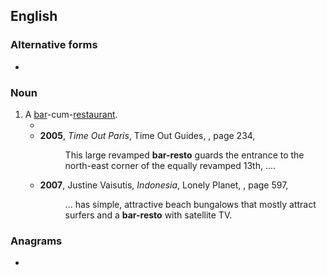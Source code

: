 {{also|bar/resto}}
==English==

===Alternative forms===
* {{l|en|bar/resto}}

===Noun===
{{en-noun}}

# A [[bar]]-cum-[[restaurant]].
#* {{quote-text|year=2004|author=Herbert Bailey Livesey|title=Frommer's Montreal & Quebec City 2005|page=2|isbn=0764583891|passage=An award-winning designer '''bar-resto''', its long wine card eschews the same old bottlings ....}}
#* '''2005''', ''Time Out Paris'', Time Out Guides, {{ISBN|1904978304}}, page 234,
#*: This large revamped '''bar-resto''' guards the entrance to the north-east corner of the equally revamped 13th, ....
#* '''2007''', Justine Vaisutis, ''Indonesia'', Lonely Planet, {{ISBN|1741044359}}, page 597,
#*: ... has simple, attractive beach bungalows that mostly attract surfers and a '''bar-resto''' with satellite TV.

===Anagrams===
* {{anagrams|en|aborters|arborets|restobar|taborers}}